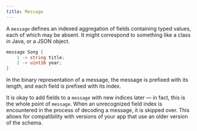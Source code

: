 ```yaml
---
title: Message
---
```


A `message` defines an indexed aggregation of fields containing typed values, each of which may be absent. It might correspond to something like a class in Java, or a JSON object.

```go
message Song { 
    1 -> string title; 
    2 -> uint16 year; 
}
```

In the binary representation of a message, the message is prefixed with its length, and each field is prefixed with its index.

It is okay to add fields to a `message` with new indices later — in fact, this is the whole point of `message`. When an unrecognized field index is encountered in the process of decoding a message, it is skipped over. This allows for compatibility with versions of your app that use an older version of the schema.